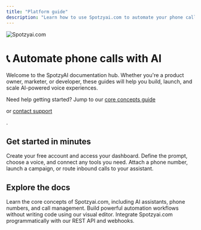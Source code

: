 ```yaml
---
title: "Platform guide"
description: "Learn how to use Spotzyai.com to automate your phone calls with AI"
---
```


<img
  className="hidden dark:block"
  src="https://spotzyai.com/ogimage-en.jpg"
  alt="Spotzyai.com"
/>

# 📞 Automate phone calls with AI

Welcome to the SpotzyAI documentation hub. Whether you're a product owner, marketer, or developer, these guides will help you build, launch, and scale AI-powered voice experiences.

<Note>
  Need help getting started? Jump to our <a href="/getting-started/core-concepts">
   core concepts guide</a>

  or <a href="https://spotzyai.com/contact">
   contact support</a>

  .
</Note>

## Get started in minutes

<Steps>
  <Step title="Sign up on Spotzyai.com">
    Create your free account and access your dashboard.
  </Step>
  <Step title="Create your first AI assistant">
    Define the prompt, choose a voice, and connect any tools you need.
  </Step>
  <Step title="Start making & receiving calls">
    Attach a phone number, launch a campaign, or route inbound calls to your assistant.
  </Step>
</Steps>

## Explore the docs

<CardGroup cols={3}>
  <Card title="Platform Guide" icon="book" color="#06df4b" href="/platform-guide/overview">
    Learn the core concepts of Spotzyai.com, including AI assistants, phone numbers, and call management.
  </Card>
  <Card title="No-Code Automation" icon="wand-magic-sparkles" color="pink" href="/automation-platform/introduction">
    Build powerful automation workflows without writing code using our visual editor.
  </Card>
  <Card title="API Reference" icon="code" color="blue" href="/api-reference/introduction">
    Integrate Spotzyai.com programmatically with our REST API and webhooks.
  </Card>
</CardGroup>